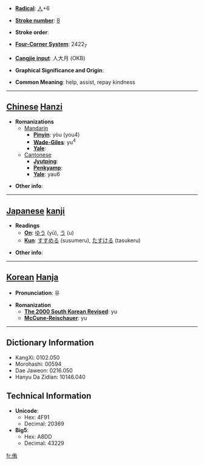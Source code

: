 * '''[[Wiktionary:Chinese radical index| Radical]]''': [[Wiktionary:Chinese radical index 人|人]]+6

* '''[[Wiktionary:Chinese total strokes index|Stroke number]]''': [[Wiktionary:Chinese total strokes index 8|8]]

* '''Stroke order''': 

* '''[[Wiktionary:Chinese four corner index|Four-Corner System]]''': 2422<sub>7</sub>

* '''[[Wiktionary:Chinese Cangjie index|Cangjie input]]''': 人大月 (OKB)

* '''Graphical Significance and Origin''': 

* '''Common Meaning''': help, assist, repay kindness

----

== [[Chinese]] [[Hanzi]] ==

* '''Romanizations'''
** [[Mandarin]]
*** '''[[Pinyin]]''': yòu (you4)
*** '''[[Wade-Giles]]''': yu<sup>4</sup>
*** '''[[Yale]]''': 
**[[Cantonese]]
***'''[[Jyutping]]''':
***'''[[Penkyamp]]''': 
***'''[[Yale]]''': yau6

* '''Other info''': 

----

== [[Japanese]] [[kanji]] ==

* '''Readings'''
** '''[[On]]''': [[ゆう]] (yū), [[う]] (u)
** '''[[Kun]]''': [[すすめる]] (susumeru), [[たすける]] (tasukeru)

* '''Other info''':  

----

== [[Korean]] [[Hanja]] ==

* '''Pronunciation''': 유

* '''Romanization'''
** '''[[The 2000 South Korean Revised Romanization|The 2000 South Korean Revised]]''': yu
** '''[[McCune-Reischauer]]''': yu

----

== Dictionary Information ==

* KangXi: 0102.050
* Morohashi: 00594
* Dae Jaweon: 0216.050
* Hanyu Da Zidian: 10146.040

== Technical Information ==

* '''Unicode''':
** Hex: 4F91
** Decimal: 20369
* '''Big5''':
** Hex: A8DD
** Decimal: 43229

[[fr:侑]]